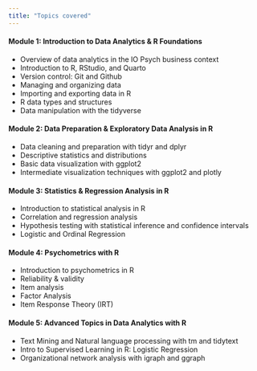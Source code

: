 ```yaml
---
title: "Topics covered"
---
```

#### Module 1: Introduction to Data Analytics & R Foundations
- Overview of data analytics in the IO Psych business context 
- Introduction to R, RStudio, and Quarto 
- Version control: Git and Github 
- Managing and organizing data 
- Importing and exporting data in R 
- R data types and structures 
- Data manipulation with the tidyverse 

#### Module 2: Data Preparation & Exploratory Data Analysis in R
- Data cleaning and preparation with tidyr and dplyr 
- Descriptive statistics and distributions 
- Basic data visualization with ggplot2 
- Intermediate visualization techniques with ggplot2 and plotly 

#### Module 3: Statistics & Regression Analysis in R
- Introduction to statistical analysis in R
- Correlation and regression analysis 
- Hypothesis testing with statistical inference and confidence intervals 
- Logistic and Ordinal Regression 

#### Module 4: Psychometrics with R
- Introduction to psychometrics in R
- Reliability & validity
- Item analysis
- Factor Analysis 
- Item Response Theory (IRT)

#### Module 5: Advanced Topics in Data Analytics with R
- Text Mining and Natural language processing with tm and tidytext 
- Intro to Supervised Learning in R: Logistic Regression 
- Organizational network analysis with igraph and ggraph 

